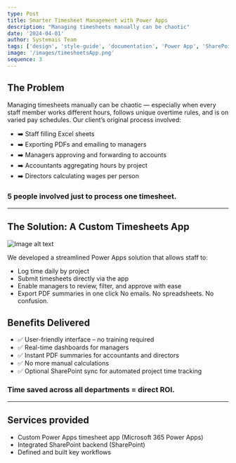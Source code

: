 ```yaml
---
type: Post
title: Smarter Timesheet Management with Power Apps
description: "Managing timesheets manually can be chaotic"
date: '2024-04-01'
author: Systemais Team
tags: ['design', 'style-guide', 'documentation', 'Power App', 'SharePoint']
image: '/images/timesheetsApp.png'
sequence: 3
---
```


## The Problem
Managing timesheets manually can be chaotic — especially when every staff member works different hours, follows unique overtime rules, and is on varied pay schedules. Our client’s original process involved:
*   ➡️ Staff filling Excel sheets
*   ➡️ Exporting PDFs and emailing to managers
*   ➡️ Managers approving and forwarding to accounts
*   ➡️ Accountants aggregating hours by project
*   ➡️ Directors calculating wages per person

### 5 people involved just to process one timesheet.

***

## The Solution: A Custom Timesheets App

![Image alt text](/images/timesheetsApp.png "Image Title")

We developed a streamlined Power Apps solution that allows staff to:
*   Log time daily by project
*   Submit timesheets directly via the app
*   Enable managers to review, filter, and approve with ease
*   Export PDF summaries in one click
No emails. No spreadsheets. No confusion.

## Benefits Delivered
*   ✅ User-friendly interface – no training required
*   ✅ Real-time dashboards for managers
*   ✅ Instant PDF summaries for accountants and directors
*   ✅ No more manual calculations
*   ✅ Optional SharePoint sync for automated project time tracking


### Time saved across all departments = direct ROI.
***

## Services provided
*   Custom Power Apps timesheet app (Microsoft 365 Power Apps)
*   Integrated SharePoint backend (SharePoint)
*   Defined and built key workflows
